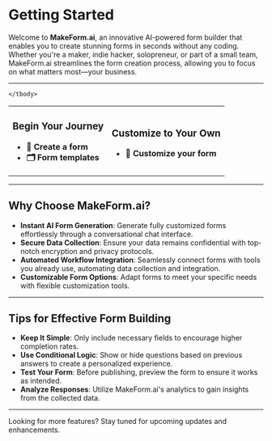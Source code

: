 
# Getting Started

Welcome to **MakeForm.ai**, an innovative AI-powered form builder that enables you to create stunning forms in seconds without any coding. Whether you're a maker, indie hacker, solopreneur, or part of a small team, MakeForm.ai streamlines the form creation process, allowing you to focus on what matters most—your business.

---

<div className="w-full">
  <table className="w-full border-separate border-spacing-y-5">
    <tbody>
      <tr>
        <td className="w-1/2 p-6 rounded-lg align-top">
          <h3 className="text-lg font-semibold mb-4">Begin Your Journey</h3>
          <ul className="list-none space-y-2">
            <li className="underline"> <Link href="./get_start/create-form"><strong>📄 Create a form</strong></Link></li>
            <li className="underline"> <Link href="./get_start/form-templates"><strong>🗂️ Form templates</strong></Link></li>
          </ul>
        </td>
        <td className="w-1/2 p-6 rounded-lg align-top">
          <h3 className="text-lg font-semibold mb-4">Customize to Your Own</h3>
          <ul className="list-none space-y-2">
            <li className="underline"> <Link href="./get_start/customize-form"><strong>🎨 Customize your form</strong></Link></li>
          </ul>
        </td>
      </tr>

    </tbody>

  </table>
</div>

---

## Why Choose MakeForm.ai?

- **Instant AI Form Generation**: Generate fully customized forms effortlessly through a conversational chat interface.
- **Secure Data Collection**: Ensure your data remains confidential with top-notch encryption and privacy protocols.
- **Automated Workflow Integration**: Seamlessly connect forms with tools you already use, automating data collection and integration.
- **Customizable Form Options**: Adapt forms to meet your specific needs with flexible customization tools.

---

## Tips for Effective Form Building

- **Keep It Simple**: Only include necessary fields to encourage higher completion rates.
- **Use Conditional Logic**: Show or hide questions based on previous answers to create a personalized experience.
- **Test Your Form**: Before publishing, preview the form to ensure it works as intended.
- **Analyze Responses**: Utilize MakeForm.ai's analytics to gain insights from the collected data.

---

<Callout type="info">
  Looking for more features? Stay tuned for upcoming updates and enhancements.
</Callout>
